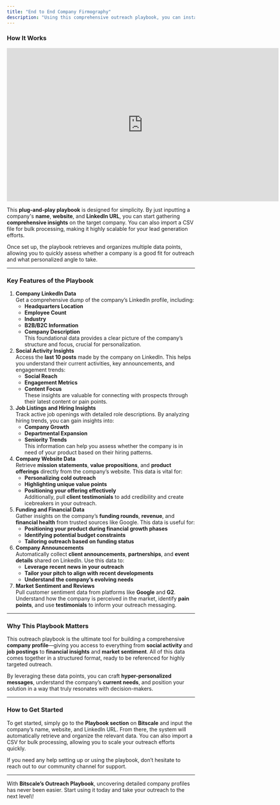 ```yaml
---
title: "End to End Company Firmography"
description: "Using this comprehensive outreach playbook, you can instantly access detailed company profiles that include vital data points, social activity, hiring trends, and much more, to supercharge your sales and outreach efforts."
---
```


### **How It Works**

<iframe width="728" height="410" src="https://www.youtube.com/embed/TRLs24vgHcw?si=eWCLRUc2yB3PtuIo" title="YouTube video player" frameborder="0" allow="accelerometer; autoplay; clipboard-write; encrypted-media; gyroscope; picture-in-picture; web-share" referrerpolicy="strict-origin-when-cross-origin" allowfullscreen></iframe>

This **plug-and-play playbook** is designed for simplicity. By just inputting a company's **name**, **website**, and **LinkedIn URL**, you can start gathering **comprehensive insights** on the target company. You can also import a CSV file for bulk processing, making it highly scalable for your lead generation efforts.

Once set up, the playbook retrieves and organizes multiple data points, allowing you to quickly assess whether a company is a good fit for outreach and what personalized angle to take.

---

### **Key Features of the Playbook**

1. **Company LinkedIn Data**\
   Get a comprehensive dump of the company’s LinkedIn profile, including:
   - **Headquarters Location**
   - **Employee Count**
   - **Industry**
   - **B2B/B2C Information**
   - **Company Description**\
     This foundational data provides a clear picture of the company’s structure and focus, crucial for personalization.
2. **Social Activity Insights**\
   Access the **last 10 posts** made by the company on LinkedIn. This helps you understand their current activities, key announcements, and engagement trends:
   - **Social Reach**
   - **Engagement Metrics**
   - **Content Focus**\
     These insights are valuable for connecting with prospects through their latest content or pain points.
3. **Job Listings and Hiring Insights**\
   Track active job openings with detailed role descriptions. By analyzing hiring trends, you can gain insights into:
   - **Company Growth**
   - **Departmental Expansion**
   - **Seniority Trends**\
     This information can help you assess whether the company is in need of your product based on their hiring patterns.
4. **Company Website Data**\
   Retrieve **mission statements**, **value propositions**, and **product offerings** directly from the company’s website. This data is vital for:
   - **Personalizing cold outreach**
   - **Highlighting unique value points**
   - **Positioning your offering effectively**\
     Additionally, pull **client testimonials** to add credibility and create icebreakers in your outreach.
5. **Funding and Financial Data**\
   Gather insights on the company’s **funding rounds**, **revenue**, and **financial health** from trusted sources like Google. This data is useful for:
   - **Positioning your product during financial growth phases**
   - **Identifying potential budget constraints**
   - **Tailoring outreach based on funding status**
6. **Company Announcements**\
   Automatically collect **client announcements**, **partnerships**, and **event details** shared on LinkedIn. Use this data to:
   - **Leverage recent news in your outreach**
   - **Tailor your pitch to align with recent developments**
   - **Understand the company’s evolving needs**
7. **Market Sentiment and Reviews**\
   Pull customer sentiment data from platforms like **Google** and **G2**. Understand how the company is perceived in the market, identify **pain points**, and use **testimonials** to inform your outreach messaging.

---

### **Why This Playbook Matters**

This outreach playbook is the ultimate tool for building a comprehensive **company profile**—giving you access to everything from **social activity** and **job postings** to **financial insights** and **market sentiment**. All of this data comes together in a structured format, ready to be referenced for highly targeted outreach.

By leveraging these data points, you can craft **hyper-personalized messages**, understand the company’s **current needs**, and position your solution in a way that truly resonates with decision-makers.

---

### **How to Get Started**

To get started, simply go to the **Playbook section** on **Bitscale** and input the company’s name, website, and LinkedIn URL. From there, the system will automatically retrieve and organize the relevant data. You can also import a CSV for bulk processing, allowing you to scale your outreach efforts quickly.

If you need any help setting up or using the playbook, don’t hesitate to reach out to our community channel for support.

---

With **Bitscale’s Outreach Playbook**, uncovering detailed company profiles has never been easier. Start using it today and take your outreach to the next level\\!